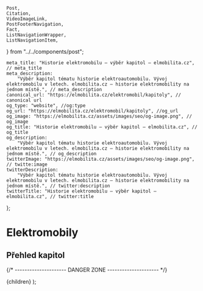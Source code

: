 	Post,
	Citation,
	VideoImageLink,
	PostFooterNavigation,
	Fact,
	ListNavigationWrapper,
	ListNavigationItem,
} from "../../components/post";


	meta_title: "Historie elektromobilu – výběr kapitol – elmobilita.cz", // meta_title
	meta_description:
		"Výběr kapitol tématu historie elektroautomobilu. Vývoj elektromobilu v letech. elmobilita.cz – historie elektromobility na jednom místě.", // meta_description
	canonical_url: "https://elmobilita.cz/elektromobil/kapitoly", // canonical url
	og_type: "website", //og:type
	og_url: "https://elmobilita.cz/elektromobil/kapitoly", //og_url
	og_image: "https://elmobilita.cz/assets/images/seo/og-image.png", // og_image
	og_title: "Historie elektromobilu – výběr kapitol – elmobilita.cz", // og_title
	og_description:
		"Výběr kapitol tématu historie elektroautomobilu. Vývoj elektromobilu v letech. elmobilita.cz – historie elektromobility na jednom místě.", // og_description
	twitterImage: "https://elmobilita.cz/assets/images/seo/og-image.png", // twitte:image
	twitterDescription:
		"Výběr kapitol tématu historie elektroautomobilu. Vývoj elektromobilu v letech. elmobilita.cz – historie elektromobility na jednom místě.", // twitter:description
	twitterTitle: "Historie elektromobilu – výběr kapitol – elmobilita.cz", // twitter:title
};

# Elektromobily

## Přehled kapitol

<ListNavigationWrapper>
	<ListNavigationItem
		href="/elektromobil/uvod-do-historie-elektromobilu"
		text="Úvod do historie elektromobilů"
	/>
	<ListNavigationItem
		href="/elektromobil/detailni-historie-elektroautomobilu"
		text="Detailní historie elektroautomobilu"
	/>
	<ListNavigationItem
		href="/elektromobil/vlivy-na-prostredi"
		text="Vlivy na prostředí"
	/>
	<ListNavigationItem href="/elektromobil/zdroje" text="Zdroje" />
</ListNavigationWrapper>

<PostFooterNavigation
	hrefPrevious="/"
	hrefNext="/elektromobil/uvod-do-historie-elektromobilu"
	next="Následující"
	previous="Předchozí"
	previousEnabled="false"
	nextEnabled="true"
/>
{/* --------------------- DANGER ZONE --------------------- */}

<DefaultLayout metaData={metaData}>
	<MDXProvider
		components={{
			h2: H2,
			h3: H3,
			h4: H4,
			h6: H5,
			h5: H6,
		}}
	>
		<Post>{children}</Post>
	</MDXProvider>
</DefaultLayout>
);
